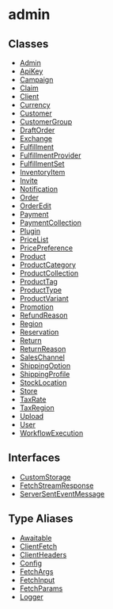 
# admin

## Classes

- [Admin](../../admin/classes/js_sdk.admin.Admin/page.mdx)
- [ApiKey](../../admin/classes/js_sdk.admin.ApiKey/page.mdx)
- [Campaign](../../admin/classes/js_sdk.admin.Campaign/page.mdx)
- [Claim](../../admin/classes/js_sdk.admin.Claim/page.mdx)
- [Client](../../admin/classes/js_sdk.admin.Client/page.mdx)
- [Currency](../../admin/classes/js_sdk.admin.Currency/page.mdx)
- [Customer](../../admin/classes/js_sdk.admin.Customer/page.mdx)
- [CustomerGroup](../../admin/classes/js_sdk.admin.CustomerGroup/page.mdx)
- [DraftOrder](../../admin/classes/js_sdk.admin.DraftOrder/page.mdx)
- [Exchange](../../admin/classes/js_sdk.admin.Exchange/page.mdx)
- [Fulfillment](../../admin/classes/js_sdk.admin.Fulfillment/page.mdx)
- [FulfillmentProvider](../../admin/classes/js_sdk.admin.FulfillmentProvider/page.mdx)
- [FulfillmentSet](../../admin/classes/js_sdk.admin.FulfillmentSet/page.mdx)
- [InventoryItem](../../admin/classes/js_sdk.admin.InventoryItem/page.mdx)
- [Invite](../../admin/classes/js_sdk.admin.Invite/page.mdx)
- [Notification](../../admin/classes/js_sdk.admin.Notification/page.mdx)
- [Order](../../admin/classes/js_sdk.admin.Order/page.mdx)
- [OrderEdit](../../admin/classes/js_sdk.admin.OrderEdit/page.mdx)
- [Payment](../../admin/classes/js_sdk.admin.Payment/page.mdx)
- [PaymentCollection](../../admin/classes/js_sdk.admin.PaymentCollection/page.mdx)
- [Plugin](../../admin/classes/js_sdk.admin.Plugin/page.mdx)
- [PriceList](../../admin/classes/js_sdk.admin.PriceList/page.mdx)
- [PricePreference](../../admin/classes/js_sdk.admin.PricePreference/page.mdx)
- [Product](../../admin/classes/js_sdk.admin.Product/page.mdx)
- [ProductCategory](../../admin/classes/js_sdk.admin.ProductCategory/page.mdx)
- [ProductCollection](../../admin/classes/js_sdk.admin.ProductCollection/page.mdx)
- [ProductTag](../../admin/classes/js_sdk.admin.ProductTag/page.mdx)
- [ProductType](../../admin/classes/js_sdk.admin.ProductType/page.mdx)
- [ProductVariant](../../admin/classes/js_sdk.admin.ProductVariant/page.mdx)
- [Promotion](../../admin/classes/js_sdk.admin.Promotion/page.mdx)
- [RefundReason](../../admin/classes/js_sdk.admin.RefundReason/page.mdx)
- [Region](../../admin/classes/js_sdk.admin.Region/page.mdx)
- [Reservation](../../admin/classes/js_sdk.admin.Reservation/page.mdx)
- [Return](../../admin/classes/js_sdk.admin.Return/page.mdx)
- [ReturnReason](../../admin/classes/js_sdk.admin.ReturnReason/page.mdx)
- [SalesChannel](../../admin/classes/js_sdk.admin.SalesChannel/page.mdx)
- [ShippingOption](../../admin/classes/js_sdk.admin.ShippingOption/page.mdx)
- [ShippingProfile](../../admin/classes/js_sdk.admin.ShippingProfile/page.mdx)
- [StockLocation](../../admin/classes/js_sdk.admin.StockLocation/page.mdx)
- [Store](../../admin/classes/js_sdk.admin.Store/page.mdx)
- [TaxRate](../../admin/classes/js_sdk.admin.TaxRate/page.mdx)
- [TaxRegion](../../admin/classes/js_sdk.admin.TaxRegion/page.mdx)
- [Upload](../../admin/classes/js_sdk.admin.Upload/page.mdx)
- [User](../../admin/classes/js_sdk.admin.User/page.mdx)
- [WorkflowExecution](../../admin/classes/js_sdk.admin.WorkflowExecution/page.mdx)

## Interfaces

- [CustomStorage](../../admin/interfaces/js_sdk.admin.CustomStorage/page.mdx)
- [FetchStreamResponse](../../admin/interfaces/js_sdk.admin.FetchStreamResponse/page.mdx)
- [ServerSentEventMessage](../../admin/interfaces/js_sdk.admin.ServerSentEventMessage/page.mdx)

## Type Aliases

- [Awaitable](../../admin/types/js_sdk.admin.Awaitable/page.mdx)
- [ClientFetch](../../admin/types/js_sdk.admin.ClientFetch/page.mdx)
- [ClientHeaders](../../admin/types/js_sdk.admin.ClientHeaders/page.mdx)
- [Config](../../admin/types/js_sdk.admin.Config/page.mdx)
- [FetchArgs](../../admin/types/js_sdk.admin.FetchArgs/page.mdx)
- [FetchInput](../../admin/types/js_sdk.admin.FetchInput/page.mdx)
- [FetchParams](../../admin/types/js_sdk.admin.FetchParams/page.mdx)
- [Logger](../../admin/types/js_sdk.admin.Logger/page.mdx)
